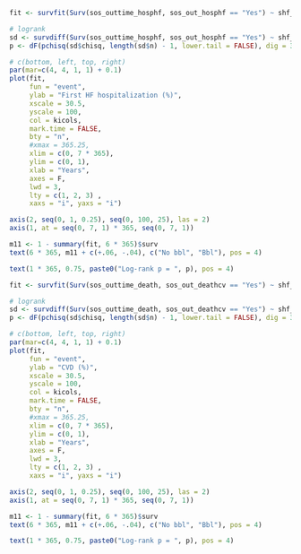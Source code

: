 ```r
fit <- survfit(Surv(sos_outtime_hosphf, sos_out_hosphf == "Yes") ~ shf_bbl, data = matchp)

# logrank
sd <- survdiff(Surv(sos_outtime_hosphf, sos_out_hosphf == "Yes") ~ shf_bbl, data = matchp)
p <- dF(pchisq(sd$chisq, length(sd$n) - 1, lower.tail = FALSE), dig = 3, p = TRUE)

# c(bottom, left, top, right)
par(mar=c(4, 4, 1, 1) + 0.1)
plot(fit, 
     fun = "event",
     ylab = "First HF hospitalization (%)",
     xscale = 30.5,
     yscale = 100, 
     col = kicols, 
     mark.time = FALSE,
     bty = "n", 
     #xmax = 365.25,
     xlim = c(0, 7 * 365),
     ylim = c(0, 1),
     xlab = "Years",
     axes = F, 
     lwd = 3, 
     lty = c(1, 2, 3) ,
     xaxs = "i", yaxs = "i")

axis(2, seq(0, 1, 0.25), seq(0, 100, 25), las = 2)
axis(1, at = seq(0, 7, 1) * 365, seq(0, 7, 1))

m11 <- 1 - summary(fit, 6 * 365)$surv
text(6 * 365, m11 + c(+.06, -.04), c("No bbl", "Bbl"), pos = 4)

text(1 * 365, 0.75, paste0("Log-rank p = ", p), pos = 4)
```

```r
fit <- survfit(Surv(sos_outtime_death, sos_out_deathcv == "Yes") ~ shf_bbl, data = matchp)

# logrank
sd <- survdiff(Surv(sos_outtime_death, sos_out_deathcv == "Yes") ~ shf_bbl, data = matchp)
p <- dF(pchisq(sd$chisq, length(sd$n) - 1, lower.tail = FALSE), dig = 3, p = TRUE)

# c(bottom, left, top, right)
par(mar=c(4, 4, 1, 1) + 0.1)
plot(fit, 
     fun = "event",
     ylab = "CVD (%)",
     xscale = 30.5,
     yscale = 100, 
     col = kicols, 
     mark.time = FALSE,
     bty = "n", 
     #xmax = 365.25,
     xlim = c(0, 7 * 365),
     ylim = c(0, 1),
     xlab = "Years",
     axes = F, 
     lwd = 3, 
     lty = c(1, 2, 3) ,
     xaxs = "i", yaxs = "i")

axis(2, seq(0, 1, 0.25), seq(0, 100, 25), las = 2)
axis(1, at = seq(0, 7, 1) * 365, seq(0, 7, 1))

m11 <- 1 - summary(fit, 6 * 365)$surv
text(6 * 365, m11 + c(+.06, -.04), c("No bbl", "Bbl"), pos = 4)

text(1 * 365, 0.75, paste0("Log-rank p = ", p), pos = 4)
```